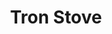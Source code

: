 ---
title: "Tron Stove"
meta_title: "Tron Stove craft"
description: "Craft de Tron Stove"
rank: "a"
draft: false
name: "Tron Stove"
recipe_img: "https://wiki.pokexgames.com/images/3/3c/Tron_Stove.png"
level: 86
craft_time: 259200
result: 1
value_npc: 1
ingredients:
  - name: "Tech Ball"
    quantity: 1
    item_img: "https://wiki.pokexgames.com/images/f/f4/Tech_Ball.png"
    value_npc: 1
  - name: "Magma Foot"
    quantity: 5
    item_img: "https://wiki.pokexgames.com/images/1/11/Magma_Foot.png"
    value_npc: 1
  - name: "Fire Tail"
    quantity: 15
    item_img: "https://wiki.pokexgames.com/images/2/22/Fire_Tail.png"
    value_npc: 1
  - name: "Platinum Ore"
    quantity: 80
    item_img: "https://wiki.pokexgames.com/images/b/b0/Platinum_Ore.png"
    value_npc: 1
---